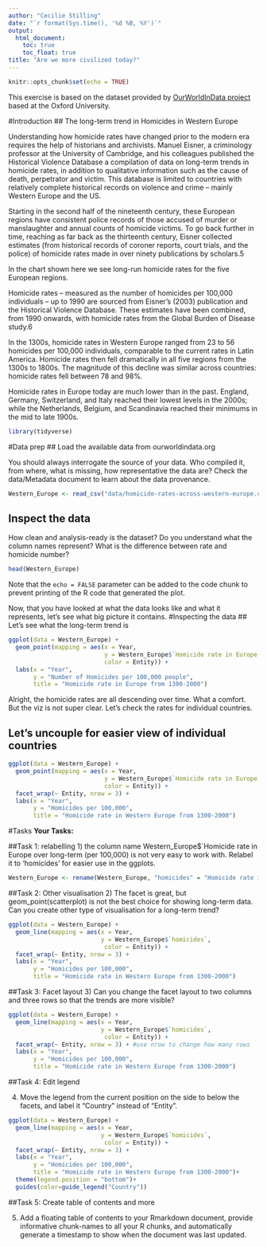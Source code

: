 ```yaml
---
author: "Cecilie Stilling"
date: "`r format(Sys.time(), '%d %B, %Y')`"
output:
  html_document:
    toc: true
    toc_float: true
title: "Are we more civilized today?"
---
```


```r
knitr::opts_chunk$set(echo = TRUE)
```
This exercise is based on the dataset provided by [OurWorldInData project](https://ourworldindata.org/homicides) based at the Oxford University.

#Introduction
## The long-term trend in Homicides in Western Europe

Understanding how homicide rates have changed prior to the modern era requires the help of historians and archivists. Manuel Eisner, a criminology professor at the University of Cambridge, and his colleagues published the Historical Violence Database \href{https://cjrc.osu.edu/research/interdisciplinary/hvd}: a compilation of data on long-term trends in homicide rates, in addition to qualitative information such as the cause of death, perpetrator and victim. This database is limited to countries with relatively complete historical records on violence and crime – mainly Western Europe and the US.

Starting in the second half of the nineteenth century, these European regions have consistent police records of those accused of murder or manslaughter and annual counts of homicide victims. To go back further in time, reaching as far back as the thirteenth century, Eisner collected estimates (from historical records of coroner reports, court trials, and the police) of homicide rates made in over ninety publications by scholars.5

In the chart shown here we see long-run homicide rates for the five European regions.

Homicide rates – measured as the number of homicides per 100,000 individuals – up to 1990 are sourced from Eisner’s (2003) publication and the Historical Violence Database. These estimates have been combined, from 1990 onwards, with homicide rates from the Global Burden of Disease study.6

In the 1300s, homicide rates in Western Europe ranged from 23 to 56 homicides per 100,000 individuals, comparable to the current rates in Latin America. Homicide rates then fell dramatically in all five regions from the 1300s to 1800s. The magnitude of this decline was similar across countries: homicide rates fell between 78 and 98%.

Homicide rates in Europe today are much lower than in the past. England, Germany, Switzerland, and Italy reached their lowest levels in the 2000s; while the Netherlands, Belgium, and Scandinavia reached their minimums in the mid to late 1900s.



```r

library(tidyverse)
```
#Data prep
## Load the available data from ourworldindata.org

You should always interrogate the source of your data. Who compiled it, from where, what is missing, how representative the data are? Check the data/Metadata document to learn about the data provenance.

```r
Western_Europe <- read_csv("data/homicide-rates-across-western-europe.csv")
```

## Inspect the data

How clean and analysis-ready is the dataset? Do you understand what the column names represent? What is the difference between rate and homicide number?

```r
head(Western_Europe)
```

Note that the `echo = FALSE` parameter can be added to the code chunk to prevent printing of the R code that generated the plot.

Now, that you have looked at what the data looks like and what it represents, let's see what big picture it contains.
#Inspecting the data
## Let's see what the long-term trend is
```r
ggplot(data = Western_Europe) + 
  geom_point(mapping = aes(x = Year, 
                           y = Western_Europe$`Homicide rate in Europe over long-term (per 100,000) (homicides per 100,000 people)`, 
                           color = Entity)) +
  labs(x = "Year",
       y = "Number of Homicides per 100,000 people",
       title = "Homicide rate in Europe from 1300-2000")
```
Alright, the homicide rates are all descending over time. What a comfort. But the viz is not super clear. Let's check the rates for individual countries.

## Let's uncouple for easier view of individual countries

```r
ggplot(data = Western_Europe) + 
  geom_point(mapping = aes(x = Year, 
                           y = Western_Europe$`Homicide rate in Europe over long-term (per 100,000) (homicides per 100,000 people)`, 
                           color = Entity)) +
  facet_wrap(~ Entity, nrow = 3) +
  labs(x = "Year",
       y = "Homicides per 100,000",
       title = "Homicide rate in Western Europe from 1300-2000")

```

#Tasks
**Your Tasks:**

##Task 1: relabelling
1) the column name Western_Europe$`Homicide rate in Europe over long-term (per 100,000) is not very easy to work with. Relabel it to 'homicides' for easier use in the ggplots.

```r
Western_Europe <- rename(Western_Europe, "homicides" = "Homicide rate in Europe over long-term (per 100,000) (homicides per 100,000 people)" )
```


##Task 2: Other visualisation
2) The facet is great, but geom_point(scatterplot) is not the best choice for showing long-term data. Can you create other type of visualisation for a long-term trend? 

```r
ggplot(data = Western_Europe) + 
  geom_line(mapping = aes(x = Year, 
                          y = Western_Europe$`homicides`, 
                           color = Entity)) +
  facet_wrap(~ Entity, nrow = 3) +
  labs(x = "Year",
       y = "Homicides per 100,000",
       title = "Homicide rate in Western Europe from 1300-2000")

```

##Task 3: Facet layout
3) Can you change the facet layout to two columns and three rows so that the trends are more visible? 

```r
ggplot(data = Western_Europe) + 
  geom_line(mapping = aes(x = Year, 
                          y = Western_Europe$`homicides`, 
                           color = Entity)) +
  facet_wrap(~ Entity, nrow = 3) + #use nrow to change how many rows
  labs(x = "Year",
       y = "Homicides per 100,000",
       title = "Homicide rate in Western Europe from 1300-2000")
```

##Task 4: Edit legend

4) Move the legend from the current position on the side to below the facets, and label it "Country" instead of "Entity".

```r
ggplot(data = Western_Europe) + 
  geom_line(mapping = aes(x = Year, 
                          y = Western_Europe$`homicides`, 
                           color = Entity)) +
  facet_wrap(~ Entity, nrow = 3) +
  labs(x = "Year",
       y = "Homicides per 100,000",
       title = "Homicide rate in Western Europe from 1300-2000")+
  theme(legend.position = "bottom")+
  guides(color=guide_legend("Country"))
```

##Task 5: Create table of contents and more

5) Add a floating table of contents to your Rmarkdown document, provide informative chunk-names to all your R chunks, and automatically generate a timestamp to show when the document was last updated. 


